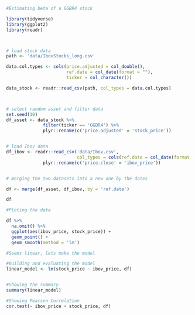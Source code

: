 

```{r}
#Estimating beta of a GGBR4 stock

library(tidyverse)
library(ggplot2)
library(readr)



# load stock data
path <- 'data/IbovStocks_long.csv'

data.col.types <- cols(price.adjusted = col_double(), 
                       ref.date = col_date(format = ""), 
                       ticker = col_character())

data_stock <- readr::read_csv(path, col_types = data.col.types)



# select random asset and filter data
set.seed(10)
df_asset <- data_stock %>% 
              filter(ticker == 'GGBR4') %>% 
              plyr::rename(c('price.adjusted' = 'stock_price'))


# load Ibov data
df_ibov <- readr::read_csv('data/Ibov.csv',
                           col_types = cols(ref.date = col_date(format = ""), price_close = col_integer())) %>% 
              plyr::rename(c('price.close' = 'ibov_price'))


# merging the two datasets into a new one by the dates

df <- merge(df_asset, df_ibov, by = 'ref.date')

df

```

```{r}

#Ploting the data

df %>%
  na.omit() %>% 
  ggplot(aes(ibov_price, stock_price)) +
  geom_point() +
  geom_smooth(method = 'lm')


```

```{r}
#Seems linear, lets make the model

#Building and evaluating the model
linear_model <- lm(stock_price ~ ibov_price, df)


#Showing the summary
summary(linear_model)

```
```{r}
#Showing Pearson Correlation
cor.test(~ ibov_price + stock_price, df)

```

